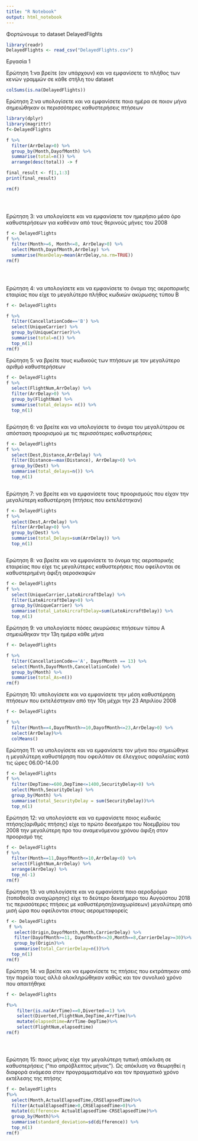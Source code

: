 ---
title: "R Notebook"
output: html_notebook
---


Φορτώνουμε το dataset DelayedFlights
```{r}

library(readr)
DelayedFlights <- read_csv("DelayedFlights.csv")


```


Εργασία 1

Ερώτηση 1:να βρείτε (αν υπάρχουν) και να εμφανίσετε το πλήθος των κενών γραμμών σε κάθε στήλη του dataset

```{r}
colSums(is.na(DelayedFlights))

```



Ερώτηση 2:να υπολογίσετε και να εμφανίσετε ποια ημέρα σε ποιον μήνα σημειώθηκαν οι περισσότερες καθυστερήσεις πτήσεων
``` {r}
library(dplyr)
library(magrittr)
f<-DelayedFlights

f %>%
  filter(ArrDelay>0) %>%
  group_by(Month,DayofMonth) %>%
  summarise(total=n()) %>%
  arrange(desc(total)) -> f

final_result <- f[1,1:3]
print(final_result)

rm(f)


  

```

Ερώτηση 3: να υπολογίσετε και να εμφανίσετε τον ημερήσιο μέσο όρο καθυστερήσεων για καθέναν από τους θερινούς μήνες του 2008



``` {r}

f <- DelayedFlights
f %>%
  filter(Month>=6, Month<=8, ArrDelay>0) %>%
  select(Month,DayofMonth,ArrDelay) %>%
  summarise(MeanDelay=mean(ArrDelay,na.rm=TRUE))
rm(f)

  
  
```

Ερώτηση 4: να υπολογίσετε και να εμφανίσετε το όνομα της αεροπορικής εταιρίας που είχε το μεγαλύτερο πλήθος κωδικών ακύρωσης τύπου Β
``` {r}
f <- DelayedFlights

f %>%
  filter(CancellationCode=='B') %>%
  select(UniqueCarrier) %>%
  group_by(UniqueCarrier)%>%
  summarise(total=n()) %>%
  top_n(1)
rm(f)

```

Ερώτηση 5: να βρείτε τους κωδικούς των πτήσεων με τον μεγαλύτερο αριθμό καθυστερήσεων
``` {r}
f <- DelayedFlights
f %>%
  select(FlightNum,ArrDelay) %>%
  filter(ArrDelay>0) %>%
  group_by(FlightNum) %>%
  summarise(total_delays= n()) %>%
  top_n(1)



```

Ερώτηση 6: να βρείτε και να υπολογίσετε το όνομα του μεγαλύτερου σε απόσταση προορισμού με τις περισσότερες καθυστερήσεις
``` {r}
f <- DelayedFlights
f %>%
  select(Dest,Distance,ArrDelay) %>%
  filter(Distance==max(Distance), ArrDelay>0) %>%
  group_by(Dest) %>%
  summarise(total_delays=n()) %>%
  top_n(1)
        

```
Ερώτηση 7: να βρείτε και να εμφανίσετε τους προορισμούς που είχαν την μεγαλύτερη καθυστέρηση (πτήσεις που εκτελέστηκαν)
``` {r}
f <- DelayedFlights
f %>%
  select(Dest,ArrDelay) %>%
  filter(ArrDelay>0) %>%
  group_by(Dest) %>%
  summarise(total_Delays=sum(ArrDelay)) %>%
  top_n(1)



```

Ερώτηση 8: να βρείτε και να εμφανίσετε το όνομα της αεροπορικής εταιρείας που είχε τις μεγαλύτερες καθυστερήσεις που οφείλονται σε καθυστερημένη άφιξη αεροσκαφών
``` {r}
f <- DelayedFlights
f %>%
  select(UniqueCarrier,LateAircraftDelay) %>%
  filter(LateAircraftDelay>0) %>%
  group_by(UniqueCarrier) %>%
  summarise(total_LateAircraftDelay=sum(LateAircraftDelay)) %>%
  top_n(1)

```

Ερώτηση 9: να υπολογίσετε πόσες ακυρώσεις πτήσεων τύπου Α σημειώθηκαν την 13η ημέρα κάθε μήνα
``` {r}

f <- DelayedFlights

f %>%
  filter(CancellationCode=='A', DayofMonth == 13) %>%
  select(Month,DayofMonth,CancellationCode) %>%
  group_by(Month) %>%
  summarise(total_As=n())
rm(f)
```



Ερώτηση 10: υπολογίσετε και να εμφανίσετε την μέση καθυστέρηση πτήσεων που εκτελέστηκαν από την 10η μέχρι την 23 Απριλίου 2008
``` {r}
f <- DelayedFlights

f %>%
  filter(Month==4,DayofMonth>=10,DayofMonth<=23,ArrDelay>0) %>%
  select(ArrDelay)%>%
  colMeans()


```


Ερώτηση 11: να υπολογίσετε και να εμφανίσετε τον μήνα που σημειώθηκε η μεγαλύτερη καθυστέρηση που οφειλόταν σε έλεγχους ασφαλείας κατά τις ώρες 06.00-14.00

``` {r}

f <- DelayedFlights
f %>%
  filter(DepTime>=600,DepTime<=1400,SecurityDelay>0) %>%
  select(Month,SecurityDelay) %>%
  group_by(Month) %>%
  summarise(total_SecurityDelay = sum(SecurityDelay))%>%
  top_n(1)

```


Ερώτηση 12: να υπολογίσετε και να εμφανίσετε ποιος κωδικός πτήσης(αριθμός πτήσης) είχε το πρώτο δεκαήμερο του Νοεμβρίου του 2008 την μεγαλύτερη προ του αναμενόμενου χρόνου άφιξη στον προορισμό της

``` {r}
f <- DelayedFlights
f %>%
  filter(Month==11,DayofMonth<=10,ArrDelay<0) %>%
  select(FlightNum,ArrDelay) %>%
  arrange(ArrDelay) %>%
  top_n(-1)
rm(f)


```


Ερώτηση 13: να υπολογίσετε και να εμφανίσετε ποιο αεροδρόμιο (τοποθεσία αναχώρησης) είχε το δεύτερο δεκαήμερο του Αυγούστου 2018 τις περισσότερες πτήσεις με καθυστέρηση(αναχωρίσεων) μεγαλύτερη από μισή ώρα που οφείλονται στους αερομεταφορείς

``` {r}
f <- DelayedFlights
 f %>% 
   select(Origin,DayofMonth,Month,CarrierDelay) %>%
   filter(DayofMonth>=11, DayofMonth<=20,Month==8,CarrierDelay>=30)%>%
   group_by(Origin)%>%
   summarise(total_CarrierDelay=n())%>%
  top_n(1)
rm(f)


```

Ερώτηση 14: να βρείτε και να εμφανίσετε τις πτήσεις που εκτράπηκαν από την πορεία τους αλλά ολοκληρώθηκαν καθώς και τον συνολικό χρόνο που απαιτήθηκε


``` {r}

f <- DelayedFlights

f%>%
    filter(is.na(ArrTime)==0,Diverted==1) %>%
    select(Diverted,FlightNum,DepTime,ArrTime)%>%
    mutate(elapsedtime=ArrTime-DepTime)%>%
    select(FlightNum,elapsedtime)
rm(f)





```

Ερώτηση 15: ποιος μήνας είχε την μεγαλύτερη τυπική απόκλιση σε καθυστερήσεις ("πιο απρόβλεπτος μήνας"). Ως απόκλιση να θεωρηθεί η διαφορά ανάμεσα στον προγραμματισμένο και τον πραγματικό χρόνο εκτέλεσης της πτήσης


``` {r}
f <- DelayedFlights
f%>%
  select(Month,ActualElapsedTime,CRSElapsedTime)%>%
  filter(ActualElapsedTime>0,CRSElapsedTime>0)%>%
  mutate(difference= ActualElapsedTime-CRSElapsedTime)%>%
  group_by(Month)%>%
  summarise(standard_deviation=sd(difference)) %>%
  top_n(1)
rm(f)



 
```






